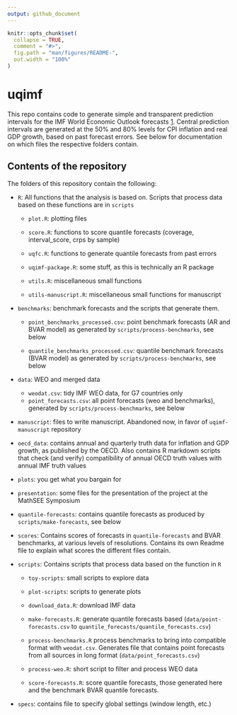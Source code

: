 ```yaml
---
output: github_document
---
```


<!-- README.md is generated from README.Rmd. Please edit that file -->

```r
knitr::opts_chunk$set(
  collapse = TRUE,
  comment = "#>",
  fig.path = "man/figures/README-",
  out.width = "100%"
)
```

# uqimf

<!-- badges: start -->
<!-- badges: end -->

This repo contains code to generate simple and transparent prediction intervals for the IMF World Economic Outlook forecasts [1]. Central prediction intervals are generated at the 50% and 80% levels for CPI inflation and real GDP growth, based on past forecast errors. See below for documentation on which files the respective folders contain. 

[1]: International Monetary Fund. 2023. \textit{World Economic Outlook: A Rocky Recovery.} Washington, DC. April.

## Contents of the repository

The folders of this repository contain the following:

- `R`: All functions that the analysis is based on. Scripts that process data based on these functions are in `scripts`

  - `plot.R`: plotting files 
  
  - `score.R`: functions to score quantile forecasts (coverage, interval_score, crps by sample)
  
  - `uqfc.R`: functions to generate quantile forecasts from past errors
  
  - `uqimf-package.R`: some stuff, as this is technically an R package
  
  - `utils.R`: miscellaneous small functions
  
  - `utils-manuscript.R`: miscellaneous small functions for manuscript 
  
- `benchmarks`: benchmark forecasts and the scripts that generate them.  

  - `point_benchmarks_processed.csv`: point benchmark forecasts (AR and BVAR model) as generated by `scripts/process-benchmarks`, see below
  
  - `quantile_benchmarks_processed.csv`: quantile benchmark forecasts (BVAR model) as generated by `scripts/process-benchmarks`, see below

- `data`: WEO and merged data
  
  - `weodat.csv`: tidy IMF WEO data, for G7 countries only
  - `point_forecasts.csv`: all point forecasts (weo and benchmarks), generated by `scripts/process-benchmarks`, see below
  
- `manuscript`: files to write manuscript. Abandoned now, in favor of `uqimf-manuscript` repository

- `oecd_data`: contains annual and quarterly truth data for inflation and GDP growth, as published by the OECD. Also contains R markdown scripts that check (and verify) compatibility of annual OECD truth values with annual IMF truth values

- `plots`: you get what you bargain for

- `presentation`: some files for the presentation of the project at the MathSEE Symposium

- `quantile-forecasts`: contains quantile forecasts as produced by `scripts/make-forecasts`, see below

- `scores`: Contains scores of forecasts in `quantile-forecasts` and BVAR benchmarks, at various levels of resolutions. Contains its own Readme file to explain what scores the different files contain.

- `scripts`: Contains scripts that process data based on the function in `R`

  - `toy-scripts`: small scripts to explore data
  
  - `plot-scripts`: scripts to generate plots
  
  - `download_data.R`: download IMF data
  
  - `make-forecasts.R`: generate quantile forecasts based (`data/point-forecasts.csv` to `quantile_forecasts/quantile_forecasts.csv`)
  
  - `process-benchmarks.R` process benchmarks to bring into compatible format with `weodat.csv`. Generates file that contains point forecasts from all sources in long format (`data/point_forecasts.csv`)
  
  - `process-weo.R`: short script to filter and process WEO data
  
  - `score-forecasts.R`: score quantile forecasts, those generated here and the benchmark BVAR quantile forecasts.

- `specs`: contains file to specify global settings (window length, etc.)
